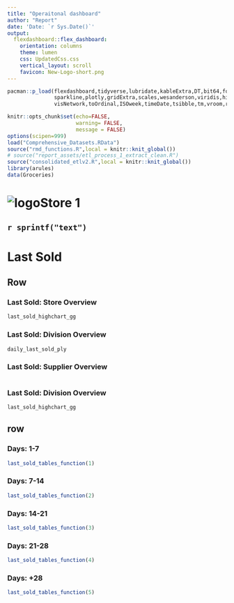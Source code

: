 ---
title: "Operaitonal dashboard"
author: "Report"
date: 'Date: `r Sys.Date()`'
output: 
  flexdashboard::flex_dashboard:
    orientation: columns
    theme: lumen
    css: UpdatedCss.css
    vertical_layout: scroll
    favicon: New-Logo-short.png
---

```{r setup, include=FALSE}

pacman::p_load(flexdashboard,tidyverse,lubridate,kableExtra,DT,bit64,formattable,htmltools,reactable,
               sparkline,plotly,gridExtra,scales,wesanderson,viridis,highcharter,
               visNetwork,toOrdinal,ISOweek,timeDate,tsibble,tm,vroom,runner,data.table,ggridges,tibble,crosstalk,tippy,ggfittext, update = FALSE)

knitr::opts_chunk$set(echo=FALSE,
                      warning= FALSE,
                      message = FALSE)
options(scipen=999)
load("Comprehensive_Datasets.RData")
source("rmd_functions.R",local = knitr::knit_global())
# source("report_assets/etl_process_1_extract_clean.R")
source("consolidated_etlv2.R",local = knitr::knit_global())
library(arules)
data(Groceries)
```
::: {.header}
<h1>

<img src="New-Logo-short.png" alt="logo"/>Store 1

</h1>

<h2>

`r sprintf("text")`

</h2>

<p>

</p>
:::

# Last Sold {data-icon="fa-cart-arrow-down" data-orientation=rows}

## Row {data-height="200"}

### Last Sold: Store Overview

```{r Last Sold: Store Overview}
last_sold_highchart_gg
```

### Last Sold: Division Overview

```{r Last Sold: Stock Overview}
daily_last_sold_ply
```

### Last Sold: Supplier Overview

```{r Last Sold: Stock Overview2}

```

### Last Sold: Division Overview

```{r  Last Sold: WIP4 Overview}
last_sold_highchart_gg
```

## row {.tabset data-height=450}

### Days: 1-7
```{r Last Sold Tab 1}
last_sold_tables_function(1)
```
### Days: 7-14
```{r Last Sold Tab 2}
last_sold_tables_function(2)
```
### Days: 14-21
```{r Last Sold Tab 3}
last_sold_tables_function(3)
```
### Days: 21-28
```{r Last Sold Tab 4}
last_sold_tables_function(4)
```
### Days: +28
```{r Last Sold Tab 5}
last_sold_tables_function(5)
```

